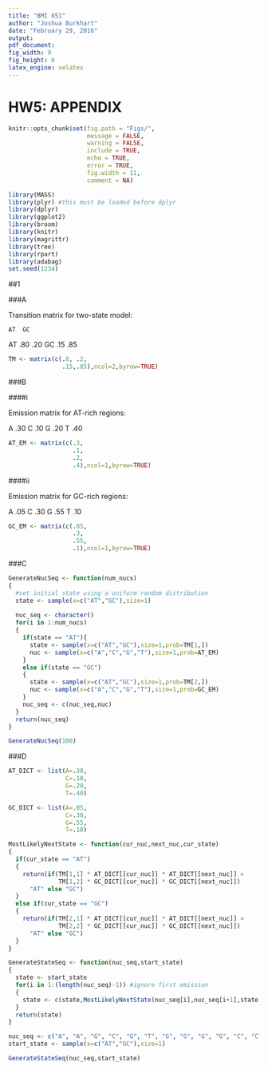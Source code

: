 ```yaml
---
title: "BMI 651"
author: "Joshua Burkhart"
date: "February 29, 2016"
output: 
pdf_document: 
fig_width: 9
fig_height: 6
latex_engine: xelatex
---
```

# HW5: APPENDIX

```r
knitr::opts_chunk$set(fig.path = "Figs/",
                      message = FALSE,
                      warning = FALSE,
                      include = TRUE,
                      echo = TRUE,
                      error = TRUE,
                      fig.width = 11,
                      comment = NA)
```

```r
library(MASS)
library(plyr) #this must be loaded before dplyr 
library(dplyr)
library(ggplot2)
library(broom)
library(knitr)
library(magrittr)
library(tree)
library(rpart)
library(adabag)
set.seed(1234)
```

##1

###A

Transition matrix for two-state model:

    AT  GC
AT .80 .20
GC .15 .85

```r
TM <- matrix(c(.8, .2,
               .15,.85),ncol=2,byrow=TRUE)
```

###B

####i

Emission matrix for AT-rich regions:

A .30
C .10
G .20
T .40

```r
AT_EM <- matrix(c(.3,
                  .1,
                  .2,
                  .4),ncol=1,byrow=TRUE)
```

####ii

Emission matrix for GC-rich regions:

A .05
C .30
G .55
T .10

```r
GC_EM <- matrix(c(.05,
                  .3,
                  .55,
                  .1),ncol=1,byrow=TRUE)
```

###C

```r
GenerateNucSeq <- function(num_nucs)
{
  #set initial state using a uniform random distribution
  state <- sample(x=c("AT","GC"),size=1)
  
  nuc_seq <- character()
  for(i in 1:num_nucs)
  {
    if(state == "AT"){
      state <- sample(x=c("AT","GC"),size=1,prob=TM[1,])
      nuc <- sample(x=c("A","C","G","T"),size=1,prob=AT_EM)
    }
    else if(state == "GC")
    {
      state <- sample(x=c("AT","GC"),size=1,prob=TM[2,])
      nuc <- sample(x=c("A","C","G","T"),size=1,prob=GC_EM)
    }
    nuc_seq <- c(nuc_seq,nuc)
  }
  return(nuc_seq)
}

GenerateNucSeq(100)
```

###D

```r


AT_DICT <- list(A=.30,
                C=.10,
                G=.20,
                T=.40)

GC_DICT <- list(A=.05, 
                C=.30,
                G=.55,
                T=.10)

MostLikelyNextState <- function(cur_nuc,next_nuc,cur_state)
{
  if(cur_state == "AT")
  {
    return(if(TM[1,1] * AT_DICT[[cur_nuc]] * AT_DICT[[next_nuc]] >
              TM[1,2] * GC_DICT[[cur_nuc]] * GC_DICT[[next_nuc]]) 
      "AT" else "GC")
  }
  else if(cur_state == "GC")
  {
    return(if(TM[2,1] * AT_DICT[[cur_nuc]] * AT_DICT[[next_nuc]] >
              TM[2,2] * GC_DICT[[cur_nuc]] * GC_DICT[[next_nuc]]) 
      "AT" else "GC")
  }
}

GenerateStateSeq <- function(nuc_seq,start_state)
{
  state <- start_state
  for(i in 1:(length(nuc_seq)-1)) #ignore first emission
  {
    state <- c(state,MostLikelyNextState(nuc_seq[i],nuc_seq[i+1],state %>% tail(n=1)))
  }
  return(state)
}

nuc_seq <- c("A", "A", "G", "C", "G", "T", "G", "G", "G", "G", "C", "C", "C", "C", "G", "G", "C", "G", "A", "C", "A", "T", "G", "G", "G", "G", "T", "G", "T", "C")
start_state <- sample(x=c("AT","GC"),size=1)

GenerateStateSeq(nuc_seq,start_state)
```
